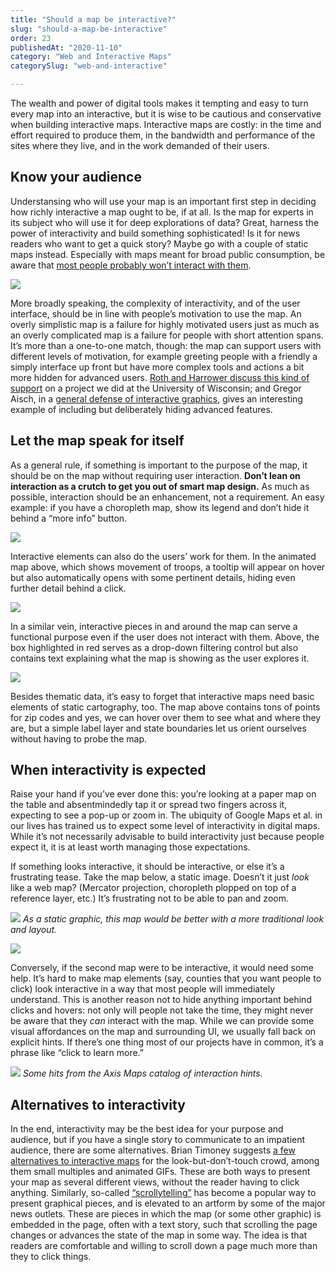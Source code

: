 ```yaml
---
title: "Should a map be interactive?"
slug: "should-a-map-be-interactive"
order: 23
publishedAt: "2020-11-10"
category: "Web and Interactive Maps"
categorySlug: "web-and-interactive"

---
```

The wealth and power of digital tools makes it tempting and easy to turn every map into an interactive, but it is wise to be cautious and conservative when building interactive maps. Interactive maps are costly: in the time and effort required to produce them, in the bandwidth and performance of the sites where they live, and in the work demanded of their users.

## Know your audience

Understansing who will use your map is an important first step in deciding how richly interactive a map ought to be, if at all. Is the map for experts in its subject who will use it for deep explorations of data? Great, harness the power of interactivity and build something sophisticated! Is it for news readers who want to get a quick story? Maybe go with a couple of static maps instead. Especially with maps meant for broad public consumption, be aware that [most people probably won’t interact with them](http://mapbrief.com/2017/04/06/few-interact-with-our-interactive-maps-what-can-we-do-about-it/).

![](/images/guide/complexity_vs_motivation.jpeg)

More broadly speaking, the complexity of interactivity, and of the user interface, should be in line with people’s motivation to use the map. An overly simplistic map is a failure for highly motivated users just as much as an overly complicated map is a failure for people with short attention spans. It’s more than a one-to-one match, though: the map can support users with different levels of motivation, for example greeting people with a friendly a simply interface up front but have more complex tools and actions a bit more hidden for advanced users. [Roth and Harrower discuss this kind of support](http://www.cartographicperspectives.org/index.php/journal/article/view/cp60-roth-harrower/292) on a project we did at the University of Wisconsin; and Gregor Aisch, in a [general defense of interactive graphics](https://www.vis4.net/blog/posts/in-defense-of-interactive-graphics/), gives an interesting example of including but deliberately hiding advanced features.

## Let the map speak for itself

As a general rule, if something is important to the purpose of the map, it should be on the map without requiring user interaction. **Don’t lean on interaction as a crutch to get you out of smart map design.** As much as possible, interaction should be an enhancement, not a requirement. An easy example: if you have a choropleth map, show its legend and don’t hide it behind a “more info” button.

![](/images/guide/revolt_tooltip.gif)

Interactive elements can also do the users’ work for them. In the animated map above, which shows movement of troops, a tooltip will appear on hover but also automatically opens with some pertinent details, hiding even further detail behind a click.

![](/images/guide/eic_menu_control.gif)

In a similar vein, interactive pieces in and around the map can serve a functional purpose even if the user does not interact with them. Above, the box highlighted in red serves as a drop-down filtering control but also contains text explaining what the map is showing as the user explores it.

![](/images/guide/merck_labels.png)

Besides thematic data, it’s easy to forget that interactive maps need basic elements of static cartography, too. The map above contains tons of points for zip codes and yes, we can hover over them to see what and where they are, but a simple label layer and state boundaries let us orient ourselves without having to probe the map.

## When interactivity is expected

Raise your hand if you’ve ever done this: you’re looking at a paper map on the table and absentmindedly tap it or spread two fingers across it, expecting to see a pop-up or zoom in. The ubiquity of Google Maps et al. in our lives has trained us to expect some level of interactivity in digital maps. While it’s not necessarily advisable to build interactivity just because people expect it, it is at least worth managing those expectations.

If something looks interactive, it should be interactive, or else it’s a frustrating tease. Take the map below, a static image. Doesn’t it just _look_ like a web map? (Mercator projection, choropleth plopped on top of a reference layer, etc.) It’s frustrating not to be able to pan and zoom.

![](/images/guide/static_choropleth.png)
*As a static graphic, this map would be better with a more traditional look and layout.*

![](/images/guide/static_map.png)

Conversely, if the second map were to be interactive, it would need some help. It’s hard to make map elements (say, counties that you want people to click) look interactive in a way that most people will immediately understand. This is another reason not to hide anything important behind clicks and hovers: not only will people not take the time, they might never be aware that they _can_ interact with the map. While we can provide some visual affordances on the map and surrounding UI, we usually fall back on explicit hints. If there’s one thing most of our projects have in common, it’s a phrase like “click to learn more.”

![](/images/guide/learn_more.png)
*Some hits from the Axis Maps catalog of interaction hints.*

## Alternatives to interactivity

In the end, interactivity may be the best idea for your purpose and audience, but if you have a single story to communicate to an impatient audience, there are some alternatives. Brian Timoney suggests [a few alternatives to interactive maps](http://mapbrief.com/2017/04/06/few-interact-with-our-interactive-maps-what-can-we-do-about-it/) for the look-but-don’t-touch crowd, among them small multiples and animated GIFs. These are both ways to present your map as several different views, without the reader having to click anything. Similarly, so-called [“scrollytelling”](http://vallandingham.me/scroll_talk/) has become a popular way to present graphical pieces, and is elevated to an artform by some of the major news outlets. These are pieces in which the map (or some other graphic) is embedded in the page, often with a text story, such that scrolling the page changes or advances the state of the map in some way. The idea is that readers are comfortable and willing to scroll down a page much more than they to click things.
